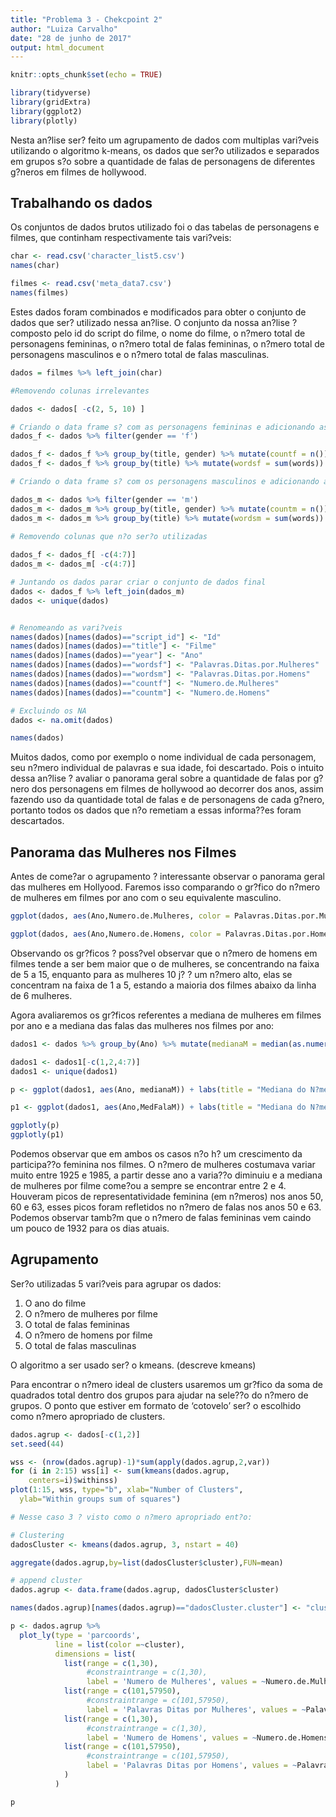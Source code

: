 ```yaml
---
title: "Problema 3 - Chekcpoint 2"
author: "Luiza Carvalho"
date: "28 de junho de 2017"
output: html_document
---
```


```r
knitr::opts_chunk$set(echo = TRUE)

library(tidyverse)
library(gridExtra)
library(ggplot2)
library(plotly)
```


Nesta an?lise ser? feito um agrupamento de dados com multiplas vari?veis utilizando o algoritmo k-means, os dados que ser?o utilizados e separados em grupos s?o sobre a quantidade de falas de personagens de diferentes g?neros em filmes de hollywood.

## Trabalhando os dados

Os conjuntos de dados brutos utilizado foi o das tabelas de personagens e filmes, que continham respectivamente tais vari?veis:   
 
```r
char <- read.csv('character_list5.csv')
names(char)

filmes <- read.csv('meta_data7.csv')
names(filmes)

```

Estes dados foram combinados e modificados para obter o conjunto de dados que ser? utilizado nessa an?lise. O conjunto da nossa an?lise ? composto pelo id do script do filme, o nome do filme, o n?mero total de personagens femininas, o n?mero total de falas femininas, o n?mero total de personagens masculinos e o n?mero total de falas masculinas.

```r
dados = filmes %>% left_join(char)

#Removendo colunas irrelevantes

dados <- dados[ -c(2, 5, 10) ]

# Criando o data frame s? com as personagens femininas e adicionando as colunas necess?rias
dados_f <- dados %>% filter(gender == 'f')

dados_f <- dados_f %>% group_by(title, gender) %>% mutate(countf = n())
dados_f <- dados_f %>% group_by(title) %>% mutate(wordsf = sum(words))

# Criando o data frame s? com os personagens masculinos e adicionando as colunas necess?rias

dados_m <- dados %>% filter(gender == 'm')
dados_m <- dados_m %>% group_by(title, gender) %>% mutate(countm = n())
dados_m <- dados_m %>% group_by(title) %>% mutate(wordsm = sum(words))
  
# Removendo colunas que n?o ser?o utilizadas

dados_f <- dados_f[ -c(4:7)]
dados_m <- dados_m[ -c(4:7)]

# Juntando os dados parar criar o conjunto de dados final
dados <- dados_f %>% left_join(dados_m)
dados <- unique(dados)


# Renomeando as vari?veis
names(dados)[names(dados)=="script_id"] <- "Id"
names(dados)[names(dados)=="title"] <- "Filme"
names(dados)[names(dados)=="year"] <- "Ano"
names(dados)[names(dados)=="wordsf"] <- "Palavras.Ditas.por.Mulheres"
names(dados)[names(dados)=="wordsm"] <- "Palavras.Ditas.por.Homens"
names(dados)[names(dados)=="countf"] <- "Numero.de.Mulheres"
names(dados)[names(dados)=="countm"] <- "Numero.de.Homens"

# Excluindo os NA
dados <- na.omit(dados)

names(dados)

```

Muitos dados, como por exemplo o nome individual de cada personagem, seu n?mero individual de palavras e sua idade, foi descartado. Pois o intuito dessa an?lise ? avaliar o panorama geral sobre a quantidade de falas por g?nero dos personagens em filmes de hollywood ao decorrer dos anos, assim fazendo uso da quantidade total de falas e de personagens de cada g?nero, portanto todos os dados que n?o remetiam a essas informa??es foram descartados.

## Panorama das Mulheres nos Filmes

Antes de come?ar o agrupamento ? interessante observar o panorama geral das mulheres em Hollyood. Faremos isso comparando o gr?fico do n?mero de mulheres em filmes por ano com o seu equivalente masculino.

```r
ggplot(dados, aes(Ano,Numero.de.Mulheres, color = Palavras.Ditas.por.Mulheres, text = Filme)) + labs(title = "N?mero de Mulheres em Filmes por Ano") + geom_jitter() + scale_color_gradient(low="#efa0a3", high="#bc0007")

ggplot(dados, aes(Ano,Numero.de.Homens, color = Palavras.Ditas.por.Homens, text = Filme)) + labs(title = "N?mero de Homens em Filmes por Ano") + geom_jitter() + scale_color_gradient(low="#f49fdc", high="#7a0258")


```
Observando os gr?ficos ? poss?vel observar que o n?mero de homens em filmes tende a ser bem maior que o de mulheres, se concentrando na faixa de 5 a 15, enquanto para as mulheres 10 j? ? um n?mero alto, elas se concentram na faixa de 1 a 5, estando a maioria dos filmes abaixo da linha de 6 mulheres. 

Agora avaliaremos os gr?ficos referentes a mediana de mulheres em filmes por ano e a mediana das falas das mulheres nos filmes por ano:

```r
dados1 <- dados %>% group_by(Ano) %>% mutate(medianaM = median(as.numeric(Numero.de.Mulheres)), medianaH = median(as.numeric(Numero.de.Homens)), MedFalaM = median(as.numeric(Palavras.Ditas.por.Mulheres)), MedFalaH = median(as.numeric(Palavras.Ditas.por.Homens)) )

dados1 <- dados1[-c(1,2,4:7)]
dados1 <- unique(dados1)

p <- ggplot(dados1, aes(Ano, medianaM)) + labs(title = "Mediana do N?mero de Mulheres em Filmes por Ano") + geom_line(color = "#597db7") + labs(y = "Mediana de Personagens Mulheres")

p1 <- ggplot(dados1, aes(Ano,MedFalaM)) + labs(title = "Mediana do N?mero de Falas Femininas em Filmes por Ano") + geom_line(color = "#7dcadb") + labs(y = "Mediana de Falas Femininas")

ggplotly(p)
ggplotly(p1)
```

Podemos observar que em ambos os casos n?o h? um crescimento da participa??o feminina nos filmes. O n?mero de mulheres costumava variar muito entre 1925 e 1985, a partir desse ano a varia??o diminuiu e a mediana de mulheres por filme come?ou a sempre se encontrar entre 2 e 4. Houveram picos de representatividade feminina (em n?meros) nos anos 50, 60 e 63, esses picos foram refletidos no n?mero de falas nos anos 50 e 63. Podemos observar tamb?m que o n?mero de falas femininas vem caindo um pouco de 1932 para os dias atuais.

## Agrupamento

Ser?o utilizadas 5 vari?veis para agrupar os dados:

1. O ano do filme
2. O n?mero de mulheres por filme
3. O total de falas femininas
4. O n?mero de homens por filme
5. O total de falas masculinas

O algoritmo a ser usado ser? o kmeans. (descreve kmeans)

Para encontrar o n?mero ideal de clusters usaremos um gr?fico da soma de quadrados total dentro dos grupos para ajudar na sele??o do n?mero de grupos. O ponto que estiver em formato de 'cotovelo' ser? o escolhido como n?mero apropriado de clusters.

```r

dados.agrup <- dados[-c(1,2)]
set.seed(44)

wss <- (nrow(dados.agrup)-1)*sum(apply(dados.agrup,2,var))
for (i in 2:15) wss[i] <- sum(kmeans(dados.agrup, 
  	centers=i)$withinss)
plot(1:15, wss, type="b", xlab="Number of Clusters",
  ylab="Within groups sum of squares")

# Nesse caso 3 ? visto como o n?mero apropriado ent?o:

# Clustering 
dadosCluster <- kmeans(dados.agrup, 3, nstart = 40)

aggregate(dados.agrup,by=list(dadosCluster$cluster),FUN=mean)

# append cluster 
dados.agrup <- data.frame(dados.agrup, dadosCluster$cluster)

names(dados.agrup)[names(dados.agrup)=="dadosCluster.cluster"] <- "cluster"

p <- dados.agrup %>%
  plot_ly(type = 'parcoords',
          line = list(color =~cluster),
          dimensions = list(
            list(range = c(1,30),
                 #constraintrange = c(1,30),
                 label = 'Numero de Mulheres', values = ~Numero.de.Mulheres),
            list(range = c(101,57950),
                 #constraintrange = c(101,57950),
                 label = 'Palavras Ditas por Mulheres', values = ~Palavras.Ditas.por.Mulheres),
            list(range = c(1,30),
                 #constraintrange = c(1,30),
                 label = 'Numero de Homens', values = ~Numero.de.Homens),
            list(range = c(101,57950),
                 #constraintrange = c(101,57950),
                 label = 'Palavras Ditas por Homens', values = ~Palavras.Ditas.por.Homens)
            )
          )

p
```
